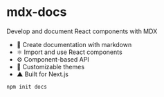
# mdx-docs

Develop and document React components with MDX

- :memo: Create documentation with markdown
- :atom_symbol: Import and use React components
- :gear: Component-based API
- :nail_care: Customizable themes
- ▲ Built for Next.js

```sh
npm init docs
```

